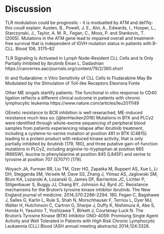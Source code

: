 # Discussion




TLR modulation could be prognostic - it is modualted by ATM and del11q- this coudl explain: 
Austen, B., Powell, J. E., Alvi, A., Edwards, I., Hooper, L., Starczynski, J., Taylor, A. M. R.,
Fegan, C., Moss, P. and Stankovic, T. (2005). Mutations in the ATM gene lead to impaired
overall and treatment-free survival that is independent of IGVH mutation status in patients
with B-CLL. Blood 106, 3175–82

TLR Signaling Is Activated in Lymph Node–Resident CLL Cells and Is Only Partially Inhibited by Ibrutinib
Eman L. Dadashian
https://cancerres.aacrjournals.org/content/79/2/360.short

tlr and fludarabine: 
n Vitro Sensitivity of CLL Cells to Fludarabine May Be Modulated by the Stimulation of Toll-like Receptors
Eleonora Fonte

Other ME singals startify patients: The functional in vitro response to CD40 ligation reflects a different clinical outcome in patients with chronic lymphocytic leukemia https://www.nature.com/articles/leu2011149


GEnetic resistance to BCR inhibition is well reserached, ME-induced resistance much less so: 
[@tenHacken2016]
Mutations in BTK and PLCγ2 were identified through whole-exome sequencing of peripheral blood samples from patients experiencing relapse after ibrutinib treatment, including a cysteine-to-serine mutation at position 481 in BTK (C481S) leading to a protein product with reduced kinase activity, that is only partially inhibited by ibrutinib [179, 180], and three putative gain-of-function mutations in PLCγ2, including arginine-to-tryptophan at position 665 (R665W), leucine to phenylalanine at position 845 (L845F) and serine to tyrosine at position 707 (S707Y) [179].

Woyach JA, Furman RR, Liu TM, Ozer HG, Zapatka M, Ruppert AS, Xue L, Li DH, Steggerda SM, Versele M, Dave SS, Zhang J, Yilmaz AS, Jaglowski SM, Blum KA, Lozanski A, Lozanski G, James DF, Barrientos JC, Lichter P, Stilgenbauer S, Buggy JJ, Chang BY, Johnson AJ, Byrd JC. Resistance mechanisms for the Bruton’s tyrosine kinase inhibitor ibrutinib. The New England journal of medicine. 2014;370:2286–2294. 
180. Fegan C, Bagshawe J, Salles G, Karlin L, Rule S, Shah N, Morschhauser F, Terriou L, Dyer MJ, Walter H, Hutchinson C, Cartron G, Sharpe J, Duffy K, Nishimura A, Abe S, Honda H, Yasuhiro T, Yoshizawa T, Birkett J, Courtenay-Luck N. The Bruton’s Tyrosine Kinase (BTK) Inhibitor ONO-4059: Promising Single Agent Activity and Well Tolerated in Patients with High Risk Chronic Lymphocytic Leukaemia (CLL) Blood (ASH annual meeting abstracts) 2014;124:3328.